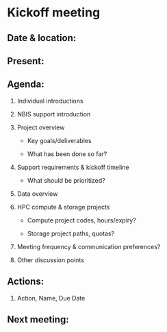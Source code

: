 # Kickoff meeting


## Date & location:


## Present:


## Agenda:

@. Individual introductions

@. NBIS support introduction

@. Project overview

	- Key goals/deliverables

	- What has been done so far?

@. Support requirements & kickoff timeline

	- What should be prioritized?

@. Data overview

@. HPC compute & storage projects

	- Compute project codes, hours/expiry?

	- Storage project paths, quotas?

@. Meeting frequency & communication preferences?

@. Other discussion points

## Actions:

1. Action, Name, Due Date

## Next meeting:


